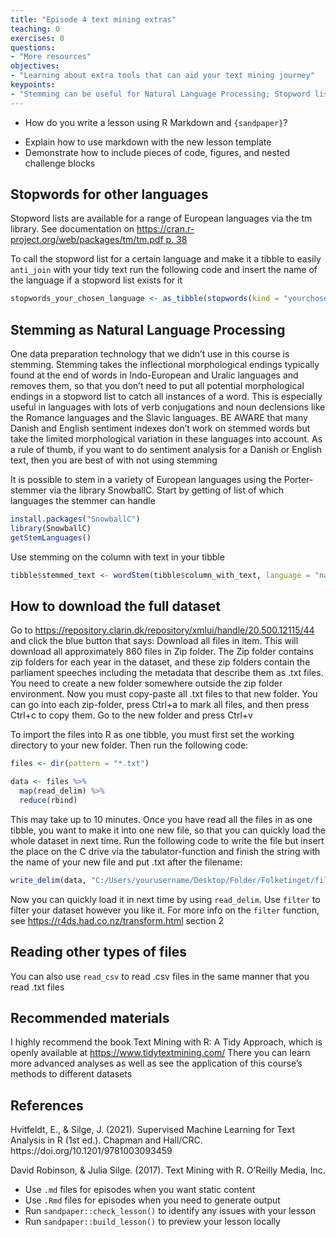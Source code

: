 ```yaml
---
title: "Episode 4 text mining extras"
teaching: 0
exercises: 0
questions:
- "More resources"
objectives:
- "Learning about extra tools that can aid your text mining journey"
keypoints:
- "Stemming can be useful for Natural Language Processing; Stopword lists are available for many languages"
---
```


:::::::::::::::::::::::::::::::::::::: questions 

- How do you write a lesson using R Markdown and `{sandpaper}`?

::::::::::::::::::::::::::::::::::::::::::::::::

::::::::::::::::::::::::::::::::::::: objectives

- Explain how to use markdown with the new lesson template
- Demonstrate how to include pieces of code, figures, and nested challenge blocks

::::::::::::::::::::::::::::::::::::::::::::::::



## Stopwords for other languages
Stopword lists are available for a range of European languages via the tm library. See documentation on [https://cran.r-project.org/web/packages/tm/tm.pdf p. 38](https://cran.r-project.org/web/packages/tm/tm.pdf p. 38)

To call the stopword list for a certain language and make it a tibble to easily `anti_join` with your tidy text run the following code and insert the name of the language if a stopword list exists for it
```r
stopwords_your_chosen_language <- as_tibble(stopwords(kind = "yourchosenlanguage"))
```

## Stemming as Natural Language Processing
One data preparation technology that we didn't use in this course is stemming. Stemming takes the inflectional morphological endings typically found at the end of words in Indo-European and Uralic languages and removes them, so that you don't need to put all potential morphological endings in a stopword list to catch all instances of a word. This is especially useful in languages with lots of verb conjugations and noun declensions like the Romance languages and the Slavic languages. BE AWARE that many Danish and English sentiment indexes don't work on stemmed words but take the limited morphological variation in these languages into account. As a rule of thumb, if you want to do sentiment analysis for a Danish or English text, then you are best of with not using stemming

It is possible to stem in a variety of European languages using the Porter-stemmer via the library SnowballC. 
Start by getting of list of which languages the stemmer can handle
```r
install.packages("SnowballC")
library(SnowballC)
getStemLanguages()
```

Use stemming on the column with text in your tibble
```r
tibble$stemmed_text <- wordStem(tibble$column_with_text, language = "name of the language")
```


## How to download the full dataset
Go to [https://repository.clarin.dk/repository/xmlui/handle/20.500.12115/44](https://repository.clarin.dk/repository/xmlui/handle/20.500.12115/44) and click the blue button that says: Download all files in item. This will download all approximately 860 files in Zip folder. 
The Zip folder contains zip folders for each year in the dataset, and these zip folders contain the parliament speeches including the metadata that describe them as .txt files.
You need to create a new folder somewhere outside the zip folder environment.
Now you must copy-paste all .txt files to that new folder. You can go into each zip-folder, press Ctrl+a to mark all files, and then press Ctrl+c to copy them. Go to the new folder and press Ctrl+v

To import the files into R as one tibble, you must first set the working directory to your new folder. Then run the following code:
```r
files <- dir(pattern = "*.txt")

data <- files %>% 
  map(read_delim) %>% 
  reduce(rbind)

```

This may take up to 10 minutes. Once you have read all the files in as one tibble, you want to make it into one new file, so that you can quickly load the whole dataset in next time. Run the following code to write the file but insert the place on the C drive via the tabulator-function and finish the string with the name of your new file and put .txt after the filename:
```r
write_delim(data, "C:/Users/yourusername/Desktop/Folder/Folketinget/filename.txt")
```

Now you can quickly load it in next time by using `read_delim`. Use `filter` to filter your dataset however you like it. For more info on the `filter` function, see [https://r4ds.had.co.nz/transform.html](https://r4ds.had.co.nz/transform.html) section 2

## Reading other types of files
You can also use `read_csv` to read .csv files in the same manner that you read .txt files

## Recommended materials
I highly recommend the book Text Mining with R: A Tidy Approach, which is openly available at [https://www.tidytextmining.com/](https://www.tidytextmining.com/)
There you can learn more advanced analyses as well as see the application of this course's methods to different datasets

## References
Hvitfeldt, E., & Silge, J. (2021). Supervised Machine Learning for Text Analysis in R (1st ed.). Chapman and Hall/CRC. https://doi.org/10.1201/9781003093459

David Robinson, & Julia Silge. (2017). Text Mining with R. O’Reilly Media, Inc.


::::::::::::::::::::::::::::::::::::: keypoints 

- Use `.md` files for episodes when you want static content
- Use `.Rmd` files for episodes when you need to generate output
- Run `sandpaper::check_lesson()` to identify any issues with your lesson
- Run `sandpaper::build_lesson()` to preview your lesson locally

::::::::::::::::::::::::::::::::::::::::::::::::
